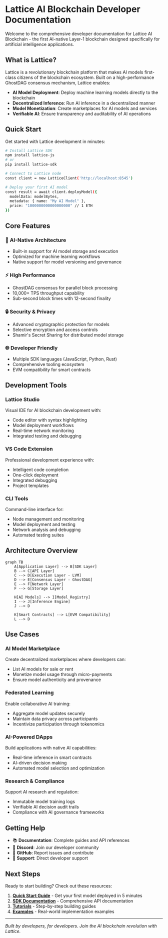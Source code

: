 # Lattice AI Blockchain Developer Documentation

Welcome to the comprehensive developer documentation for Lattice AI Blockchain - the first AI-native Layer-1 blockchain designed specifically for artificial intelligence applications.

## What is Lattice?

Lattice is a revolutionary blockchain platform that makes AI models first-class citizens of the blockchain ecosystem. Built on a high-performance GhostDAG consensus mechanism, Lattice enables:

- **AI Model Deployment**: Deploy machine learning models directly to the blockchain
- **Decentralized Inference**: Run AI inference in a decentralized manner
- **Model Monetization**: Create marketplaces for AI models and services
- **Verifiable AI**: Ensure transparency and auditability of AI operations

## Quick Start

Get started with Lattice development in minutes:

```bash
# Install Lattice SDK
npm install lattice-js
# or
pip install lattice-sdk

# Connect to Lattice node
const client = new LatticeClient('http://localhost:8545')

# Deploy your first AI model
const result = await client.deployModel({
  modelData: modelBytes,
  metadata: { name: "My AI Model" },
  price: "1000000000000000000" // 1 ETH
})
```

## Core Features

### 🧠 **AI-Native Architecture**
- Built-in support for AI model storage and execution
- Optimized for machine learning workflows
- Native support for model versioning and governance

### ⚡ **High Performance**
- GhostDAG consensus for parallel block processing
- 10,000+ TPS throughput capability
- Sub-second block times with 12-second finality

### 🔒 **Security & Privacy**
- Advanced cryptographic protection for models
- Selective encryption and access controls
- Shamir's Secret Sharing for distributed model storage

### 🌐 **Developer Friendly**
- Multiple SDK languages (JavaScript, Python, Rust)
- Comprehensive tooling ecosystem
- EVM compatibility for smart contracts

## Development Tools

### Lattice Studio
Visual IDE for AI blockchain development with:
- Code editor with syntax highlighting
- Model deployment workflows
- Real-time network monitoring
- Integrated testing and debugging

### VS Code Extension
Professional development experience with:
- Intelligent code completion
- One-click deployment
- Integrated debugging
- Project templates

### CLI Tools
Command-line interface for:
- Node management and monitoring
- Model deployment and testing
- Network analysis and debugging
- Automated testing suites

## Architecture Overview

```mermaid
graph TB
    A[Application Layer] --> B[SDK Layer]
    B --> C[API Layer]
    C --> D[Execution Layer - LVM]
    D --> E[Consensus Layer - GhostDAG]
    E --> F[Network Layer]
    F --> G[Storage Layer]

    H[AI Models] --> I[Model Registry]
    I --> J[Inference Engine]
    J --> D

    K[Smart Contracts] --> L[EVM Compatibility]
    L --> D
```

## Use Cases

### **AI Model Marketplace**
Create decentralized marketplaces where developers can:
- List AI models for sale or rent
- Monetize model usage through micro-payments
- Ensure model authenticity and provenance

### **Federated Learning**
Enable collaborative AI training:
- Aggregate model updates securely
- Maintain data privacy across participants
- Incentivize participation through tokenomics

### **AI-Powered DApps**
Build applications with native AI capabilities:
- Real-time inference in smart contracts
- AI-driven decision making
- Automated model selection and optimization

### **Research & Compliance**
Support AI research and regulation:
- Immutable model training logs
- Verifiable AI decision audit trails
- Compliance with AI governance frameworks

## Getting Help

- 📚 **Documentation**: Complete guides and API references
- 💬 **Discord**: Join our developer community
- 🐛 **GitHub**: Report issues and contribute
- 📧 **Support**: Direct developer support

## Next Steps

Ready to start building? Check out these resources:

1. [**Quick Start Guide**](/quickstart) - Get your first model deployed in 5 minutes
2. [**SDK Documentation**](/sdk) - Comprehensive API documentation
3. [**Tutorials**](/tutorials) - Step-by-step building guides
4. [**Examples**](/examples) - Real-world implementation examples

---

*Built by developers, for developers. Join the AI blockchain revolution with Lattice.*